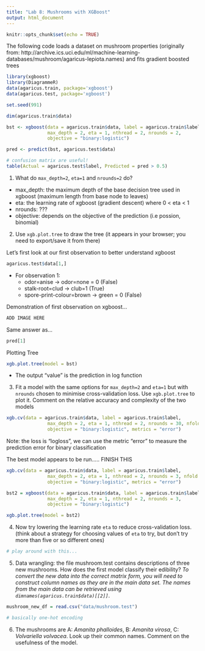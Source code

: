```yaml
---
title: "Lab 8: Mushrooms with XGBoost"
output: html_document
---
```


```r
knitr::opts_chunk$set(echo = TRUE)
```

The following code loads a dataset on mushroom properties (originally from: http://archive.ics.uci.edu/ml/machine-learning-databases/mushroom/agaricus-lepiota.names) and fits gradient boosted trees

```r
library(xgboost)
library(DiagrammeR)
data(agaricus.train, package='xgboost')
data(agaricus.test, package='xgboost')

set.seed(991)

dim(agaricus.train$data)

bst <- xgboost(data = agaricus.train$data, label = agaricus.train$label, 
               max_depth = 2, eta = 1, nthread = 2, nrounds = 2, 
               objective = "binary:logistic")

pred <- predict(bst, agaricus.test$data)

# confusion matrix are useful!
table(Actual = agaricus.test$label, Predicted = pred > 0.5)
```

1. What do `max_depth=2`, `eta=1` and `nrounds=2` do?

- max_depth: the maximum depth of the base decision tree used in xgboost (maximum length from base node to leaves)
- eta: the learning rate of xgboost (gradient descent) where 0 < eta < 1
- nrounds: ???
- objective: depends on the objective of the prediction (i.e possion, binomial)

2. Use `xgb.plot.tree` to draw the tree (it appears in your browser; you need to export/save it from there)

Let's first look at our first observation to better understand xgboost

```r
agaricus.test$data[1,]
```

- For observation 1:
  - odor=anise -> odor=none = 0 (False)
  - stalk-root=clud -> club=1 (True)
  - spore-print-colour=brown -> green = 0 (False)
  
Demonstration of first observation on xgboost...

```r
ADD IMAGE HERE
```

Same answer as...

```r
pred[1]
```


Plotting Tree

```r
xgb.plot.tree(model = bst)
```


- The output "value" is the prediction in log function

3. Fit a model with the same options for `max_depth=2` and `eta=1` but with `nrounds` chosen to minimise cross-validation loss.  Use `xgb.plot.tree` to plot it. Comment on the relative accuracy and complexity of the two models

```r
xgb.cv(data = agaricus.train$data, label = agaricus.train$label, 
               max_depth = 2, eta = 1, nthread = 2, nrounds = 30, nfold = 5,
               objective = "binary:logistic", metrics = "error")
```

Note: the loss is "logloss", we can use the metric "error" to measure the prediction error for binary classification

The best model appears to be run..... FINISH THIS

```r
xgb.cv(data = agaricus.train$data, label = agaricus.train$label, 
               max_depth = 2, eta = 1, nthread = 2, nrounds = 3, nfold = 5,
               objective = "binary:logistic", metrics = "error")
```

```r
bst2 = xgboost(data = agaricus.train$data, label = agaricus.train$label, 
               max_depth = 2, eta = 1, nthread = 2, nrounds = 3, 
               objective = "binary:logistic")

xgb.plot.tree(model = bst2)
```


4. Now try lowering the learning rate `eta` to reduce cross-validation loss. (think about a strategy for choosing values of `eta` to try, but don't try more than five or so different ones)

```r
# play around with this...
```

5. Data wrangling: the file mushroom.test contains descriptions of three new mushrooms. How does the first model classify their edibility?   *To convert the new data into the correct matrix form, you will need to construct column names as they are in the main data set. The names from the main data can be retrieved using `dimnames(agaricus.train$data)[[2]]`*.

```r
mushroom_new_df = read.csv("data/mushroom.test")

# basically one-hot encoding
```

6. The mushrooms are A: *Amanita phalloides*, B: *Amanita virosa*, C: *Volvariella volvacea*. Look up their common names. Comment on the usefulness of the model.
